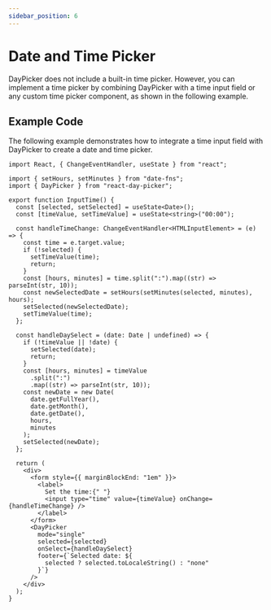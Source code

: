 ```yaml
---
sidebar_position: 6
---
```


# Date and Time Picker

DayPicker does not include a built-in time picker. However, you can implement a time picker by combining DayPicker with a time input field or any custom time picker component, as shown in the following example.

<BrowserWindow>
  <Examples.InputTime />
</BrowserWindow>

## Example Code

The following example demonstrates how to integrate a time input field with DayPicker to create a date and time picker.

```tsx
import React, { ChangeEventHandler, useState } from "react";

import { setHours, setMinutes } from "date-fns";
import { DayPicker } from "react-day-picker";

export function InputTime() {
  const [selected, setSelected] = useState<Date>();
  const [timeValue, setTimeValue] = useState<string>("00:00");

  const handleTimeChange: ChangeEventHandler<HTMLInputElement> = (e) => {
    const time = e.target.value;
    if (!selected) {
      setTimeValue(time);
      return;
    }
    const [hours, minutes] = time.split(":").map((str) => parseInt(str, 10));
    const newSelectedDate = setHours(setMinutes(selected, minutes), hours);
    setSelected(newSelectedDate);
    setTimeValue(time);
  };

  const handleDaySelect = (date: Date | undefined) => {
    if (!timeValue || !date) {
      setSelected(date);
      return;
    }
    const [hours, minutes] = timeValue
      .split(":")
      .map((str) => parseInt(str, 10));
    const newDate = new Date(
      date.getFullYear(),
      date.getMonth(),
      date.getDate(),
      hours,
      minutes
    );
    setSelected(newDate);
  };

  return (
    <div>
      <form style={{ marginBlockEnd: "1em" }}>
        <label>
          Set the time:{" "}
          <input type="time" value={timeValue} onChange={handleTimeChange} />
        </label>
      </form>
      <DayPicker
        mode="single"
        selected={selected}
        onSelect={handleDaySelect}
        footer={`Selected date: ${
          selected ? selected.toLocaleString() : "none"
        }`}
      />
    </div>
  );
}
```
